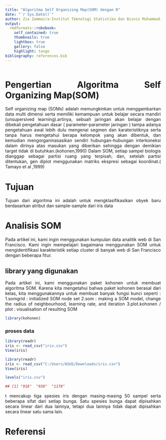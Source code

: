```yaml
---
title: "Algoritma Self Organizing Map(SOM) dengan R"
date: "`r Sys.Date()`"
author: Zia Zammaira-Institut Teknologi Statistika dan Bisnis Muhammadiyah
output:
  rmdformats::robobook:
    self_contained: true
    thumbnails: true
    lightbox: true
    gallery: false
    highlight: tango
bibliography: references.bib
---
```


```{=html}
<style>
body{ 
text-align: justify}
</style>
```
```r
```


# Pengertian Algoritma Self Organizing Map(SOM) 
Self organizing map (SOMs) adalah memungkinkan untuk menggambarkan data multi dimensi serta memiliki kemampuan untuk belajar secara mandiri (unsupersived learning).artinya, sebuah jaringan akan belajar dengan dibekali pengetahuan dasar ( parameter-parameter jaringan ) tampa adanya pengetahuan awal lebih dulu mengenai segmen dan karateristiknya serta tanpa harus mengetahui berapa kelompok  yang akan dibentuk, dan kemudian mengorganinasasikan sendiri hubungan-hubungan interkoneksi dalam dirinya atas masukan yang diberikan sehingga dengan demikian target tidak di butuhkan.(kohonen,1990)
Dalam SOM, setiap sampel biologis dianggap sebagai partisi ruang yang terpisah, dan, setelah partisi ditentukan, gen diplot menggunakan matriks ekspresi sebagai koordinat.( Tamayo et al ,1999)

# Tujuan 
Tujuan dari algoritma ini adalah untuk mengklasifikasikan obyek baru berdasarkan atribut dan sample-sample dari iris data

# Analisis SOM
Pada artikel ini, kami ingin menggunakan kumpulan data analitik web di San Francisco. Kami ingin mempelajari bagaimana menggunakan SOM untuk mengidentifikasi karakteristik setiap cluster di banyak web di San Francisco dengan beberapa fitur.

## library yang digunakan
Pada artikel ini, kami menggunakan paket kohonen untuk membuat algoritma SOM. Karena kita mengetahui bahwa paket kohonen berasal dari kelas, kita menggunakannya untuk membuat banyak fungsi kunci seperti :
1.somgrid : initialized SOM node set
2.som : making a SOM model, change the radius of neighbourhood, learning rate, and iteration
3.plot.kohonen / plot : visualisation of resulting SOM

```r
library(kohonen)
```

### proses data
```r
library(readr)
iris <- read_csv("iris.csv")
View(iris)
```

```r
library(readr)
iris <- read_csv("C:/Users/ASUS/Downloads/iris.csv")
View(iris)
```

```r
levels("iris.csv")
```


```r
## [1] "916"  "936"  "1178"
```

t mencakup tiga spesies iris dengan masing-masing 50 sampel serta beberapa sifat dari setiap bunga. Satu spesies bunga dapat dipisahkan secara linear dari dua lainnya, tetapi dua lainnya tidak dapat dipisahkan secara linear satu sama lain.
























# Referensi







 
